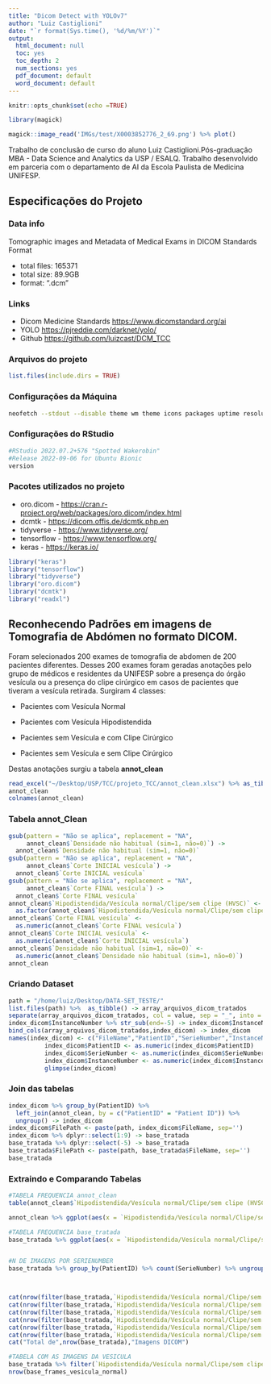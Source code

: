 ```yaml
---
title: "Dicom Detect with YOLOv7"
author: "Luiz Castiglioni"
date: "`r format(Sys.time(), '%d/%m/%Y')`"
output:
  html_document: null
  toc: yes
  toc_depth: 2
  num_sections: yes
  pdf_document: default
  word_document: default
---
```


```r
knitr::opts_chunk$set(echo =TRUE)
```

```r
library(magick)
```

```r
magick::image_read('IMGs/test/X0003852776_2_69.png') %>% plot()
```

Trabalho de conclusão de curso do aluno Luiz Castiglioni.Pós-graduação MBA - Data Science and Analytics da USP / ESALQ. Trabalho desenvolvido em parceria com o departamento de AI da Escola Paulista de Medicina UNIFESP.

## Especificações do Projeto

### Data info

Tomographic images and Metadata of Medical Exams in DICOM Standards Format

-   total files: 165371
-   total size: 89.9GB
-   format: ".dcm"

### Links

-   Dicom Medicine Standards <https://www.dicomstandard.org/ai>
-   YOLO <https://pjreddie.com/darknet/yolo/>
-   Github <https://github.com/luizcast/DCM_TCC>

### Arquivos do projeto

```r
list.files(include.dirs = TRUE)
```
### Configurações da Máquina

```bash
neofetch --stdout --disable theme wm theme icons packages uptime resolution de
```



### Configurações do RStudio
```r
#RStudio 2022.07.2+576 "Spotted Wakerobin" 
#Release 2022-09-06 for Ubuntu Bionic
version
```   


### Pacotes utilizados no projeto

-   oro.dicom - <https://cran.r-project.org/web/packages/oro.dicom/index.html>
-   dcmtk - <https://dicom.offis.de/dcmtk.php.en>
-   tidyverse - <https://www.tidyverse.org/>
-   tensorflow - <https://www.tensorflow.org/>
-   keras - <https://keras.io/>

```r
library("keras") 
library("tensorflow")
library("tidyverse")
library("oro.dicom")
library("dcmtk")
library("readxl")
```


## Reconhecendo Padrões em imagens de Tomografia de Abdómen no formato DICOM.

Foram selecionados 200 exames de tomografia de abdomen de 200 pacientes diferentes. Desses 200 exames foram geradas anotações pelo grupo de médicos e residentes da UNIFESP sobre a presença do órgão vesícula ou a presença do clipe cirúrgico em casos de pacientes que tiveram a vesícula retirada. Surgiram 4 classes:

-   Pacientes com Vesícula Normal

-   Pacientes com Vesícula Hipodistendida

-   Pacientes sem Vesícula e com Clipe Cirúrgico

-   Pacientes sem Vesícula e sem Clipe Cirúrgico

Destas anotações surgiu a tabela **annot_clean**

```r
read_excel("~/Desktop/USP/TCC/projeto_TCC/annot_clean.xlsx") %>% as_tibble() -> annot_clean
annot_clean
colnames(annot_clean)
```

### Tabela annot_Clean

```r
gsub(pattern = "Não se aplica", replacement = "NA", 
     annot_clean$`Densidade não habitual (sim=1, não=0)`) ->
  annot_clean$`Densidade não habitual (sim=1, não=0)`
gsub(pattern = "Não se aplica", replacement = "NA", 
     annot_clean$`Corte INICIAL vesícula`) -> 
  annot_clean$`Corte INICIAL vesícula`
gsub(pattern = "Não se aplica", replacement = "NA", 
     annot_clean$`Corte FINAL vesícula`) -> 
  annot_clean$`Corte FINAL vesícula`
annot_clean$`Hipodistendida/Vesícula normal/Clipe/sem clipe (HVSC)` <-
  as.factor(annot_clean$`Hipodistendida/Vesícula normal/Clipe/sem clipe (HVSC)`)
annot_clean$`Corte FINAL vesícula` <- 
  as.numeric(annot_clean$`Corte FINAL vesícula`)
annot_clean$`Corte INICIAL vesícula` <- 
  as.numeric(annot_clean$`Corte INICIAL vesícula`)
annot_clean$`Densidade não habitual (sim=1, não=0)` <-
  as.numeric(annot_clean$`Densidade não habitual (sim=1, não=0)`)
annot_clean
```

### Criando Dataset

```r
path = "/home/luiz/Desktop/DATA-SET_TESTE/"
list.files(path) %>%  as_tibble() -> array_arquivos_dicom_tratados
separate(array_arquivos_dicom_tratados, col = value, sep = "_", into = c("PatientID","SerieNumber","InstanceNumber")) -> index_dicom
index_dicom$InstanceNumber %>% str_sub(end=-5) -> index_dicom$InstanceNumber
bind_cols(array_arquivos_dicom_tratados,index_dicom) -> index_dicom
names(index_dicom) <- c("FileName","PatientID","SerieNumber","InstanceNumber")
          index_dicom$PatientID <- as.numeric(index_dicom$PatientID)
          index_dicom$SerieNumber <- as.numeric(index_dicom$SerieNumber)
          index_dicom$InstanceNumber <- as.numeric(index_dicom$InstanceNumber)
          glimpse(index_dicom)
```

### Join das tabelas


```r
index_dicom %>% group_by(PatientID) %>% 
  left_join(annot_clean, by = c("PatientID" = "Patient ID")) %>% 
  ungroup() -> index_dicom
index_dicom$FilePath <- paste(path, index_dicom$FileName, sep='')
index_dicom %>% dplyr::select(1:9) -> base_tratada
base_tratada %>% dplyr::select(-5) -> base_tratada
base_tratada$FilePath <- paste(path, base_tratada$FileName, sep='')
base_tratada
```

### Extraindo e Comparando Tabelas

```r
#TABELA FREQUENCIA annot_clean
table(annot_clean$`Hipodistendida/Vesícula normal/Clipe/sem clipe (HVSC)`)

annot_clean %>% ggplot(aes(x = `Hipodistendida/Vesícula normal/Clipe/sem clipe (HVSC)`)) + geom_bar(aes(fill = `Hipodistendida/Vesícula normal/Clipe/sem clipe (HVSC)`)) + ylim(0, 105) + geom_text(stat = 'count', aes(label = ..count..), vjust=-0.5) + ggtitle("annot_clean") + ylab("contagem") + xlab(label ='') + theme(legend.position = "none")

#TABELA FREQUENCIA base_tratada
base_tratada %>% ggplot(aes(x = `Hipodistendida/Vesícula normal/Clipe/sem clipe (HVSC)`)) + geom_bar(aes(fill = `Hipodistendida/Vesícula normal/Clipe/sem clipe (HVSC)`)) + ylim(0, 80000) + geom_text(stat = 'count', aes(label = ..count..), vjust=-0.5) + ggtitle("base_tratada") + ylab("contagem") + theme(legend.position = "none")


#N DE IMAGENS POR SERIENUMBER
base_tratada %>% group_by(PatientID) %>% count(SerieNumber) %>% ungroup(PatientID)




```

```r
cat(nrow(filter(base_tratada,`Hipodistendida/Vesícula normal/Clipe/sem clipe (HVSC)` %in% c("H","V"))), "imagens de", paste(base_tratada %>% filter(`Hipodistendida/Vesícula normal/Clipe/sem clipe (HVSC)` %in% c("H","V")) %>% count(PatientID) %>% nrow()), "pacientes que TEM vesícula")
cat(nrow(filter(base_tratada,`Hipodistendida/Vesícula normal/Clipe/sem clipe (HVSC)` %in% c("S","C"))), "imagens de", paste(base_tratada %>% filter(`Hipodistendida/Vesícula normal/Clipe/sem clipe (HVSC)` %in% c("S","C")) %>% count(PatientID) %>% nrow()), "pacientes que NÃO TEM vesícula")
cat(nrow(filter(base_tratada,`Hipodistendida/Vesícula normal/Clipe/sem clipe (HVSC)` %in% c("V"))), "Imagens Vesícula Normal")
cat(nrow(filter(base_tratada,`Hipodistendida/Vesícula normal/Clipe/sem clipe (HVSC)` %in% c("H"))), "Imagens Vesícula Hipodistendida")
cat(nrow(filter(base_tratada,`Hipodistendida/Vesícula normal/Clipe/sem clipe (HVSC)` %in% c("C"))), "Imagens Clipe Cirúrgico")
cat(nrow(filter(base_tratada,`Hipodistendida/Vesícula normal/Clipe/sem clipe (HVSC)` %in% c("S"))), "Imagens sem Vesícula/Clipe")
cat("Total de",nrow(base_tratada),"Imagens DICOM")
```

```r
#TABELA COM AS IMAGENS DA VESICULA
base_tratada %>% filter(`Hipodistendida/Vesícula normal/Clipe/sem clipe (HVSC)`== "V") %>% mutate(posicao_interesse = ifelse(c(InstanceNumber >= `Corte INICIAL vesícula` & InstanceNumber <= `Corte FINAL vesícula`), 1, 0)) %>% filter(posicao_interesse == 1) %>% select(-posicao_interesse) -> base_frames_vesicula_normal
nrow(base_frames_vesicula_normal)
```

